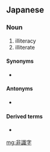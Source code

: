 ==Japanese==
{{ja-kanjitab|ひ|しき|じ|yomi=on}}

===Noun===
{{ja-noun|ひしきじ}}

# illiteracy
# illiterate

====Synonyms====
* {{ja-r|文盲|もんもう}}

====Antonyms====
* {{ja-r|識%字|しき%じ}}

====Derived terms====
* {{ja-r|非%識%字%者|ひ%しき%じ%しゃ}}

[[mg:非識字]]
